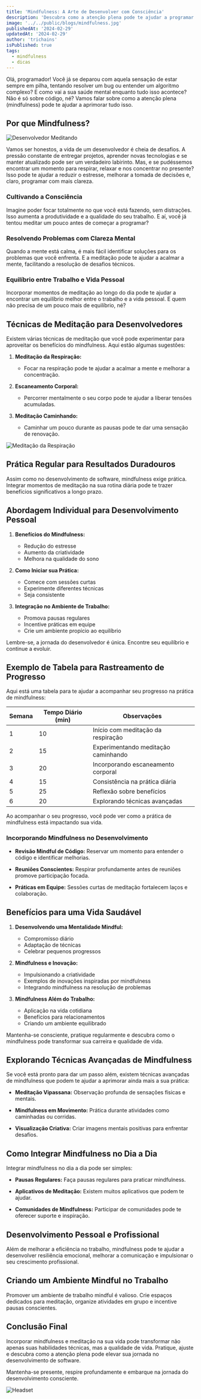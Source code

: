 ```yaml
---
title: 'Mindfulness: A Arte de Desenvolver com Consciência'
description: 'Descubra como a atenção plena pode te ajudar a programar melhor, resolver problemas com mais clareza e encontrar o equilíbrio entre trabalho e vida pessoal.'
image: '../../public/blogs/mindfulness.jpg'
publishedAt: '2024-02-29'
updatedAt: '2024-02-29'
author: 'trichains'
isPublished: true
tags:
  - mindfulness
  - dicas
---
```


Olá, programador! Você já se deparou com aquela sensação de estar sempre em pilha, tentando resolver um bug ou entender um algoritmo complexo? E como vai a sua saúde mental enquanto tudo isso acontece? Não é só sobre código, né? Vamos falar sobre como a atenção plena (mindfulness) pode te ajudar a aprimorar tudo isso.

## Por que Mindfulness?

![Desenvolvedor Meditando](/blogs/mindfulness.jpg)

Vamos ser honestos, a vida de um desenvolvedor é cheia de desafios. A pressão constante de entregar projetos, aprender novas tecnologias e se manter atualizado pode ser um verdadeiro labirinto. Mas, e se pudéssemos encontrar um momento para respirar, relaxar e nos concentrar no presente? Isso pode te ajudar a reduzir o estresse, melhorar a tomada de decisões e, claro, programar com mais clareza.

### Cultivando a Consciência

Imagine poder focar totalmente no que você está fazendo, sem distrações. Isso aumenta a produtividade e a qualidade do seu trabalho. E aí, você já tentou meditar um pouco antes de começar a programar?

### Resolvendo Problemas com Clareza Mental

Quando a mente está calma, é mais fácil identificar soluções para os problemas que você enfrenta. E a meditação pode te ajudar a acalmar a mente, facilitando a resolução de desafios técnicos.

### Equilíbrio entre Trabalho e Vida Pessoal

Incorporar momentos de meditação ao longo do dia pode te ajudar a encontrar um equilíbrio melhor entre o trabalho e a vida pessoal. E quem não precisa de um pouco mais de equilíbrio, né?

## Técnicas de Meditação para Desenvolvedores

Existem várias técnicas de meditação que você pode experimentar para aproveitar os benefícios do mindfulness. Aqui estão algumas sugestões:

1. **Meditação da Respiração:**

   - Focar na respiração pode te ajudar a acalmar a mente e melhorar a concentração.

2. **Escaneamento Corporal:**

   - Percorrer mentalmente o seu corpo pode te ajudar a liberar tensões acumuladas.

3. **Meditação Caminhando:**

   - Caminhar um pouco durante as pausas pode te dar uma sensação de renovação.

![Meditação da Respiração](/blogs/meditando.jpg)

## Prática Regular para Resultados Duradouros

Assim como no desenvolvimento de software, mindfulness exige prática. Integrar momentos de meditação na sua rotina diária pode te trazer benefícios significativos a longo prazo.

## Abordagem Individual para Desenvolvimento Pessoal

1. **Benefícios do Mindfulness:**

   - Redução do estresse
   - Aumento da criatividade
   - Melhora na qualidade do sono

2. **Como Iniciar sua Prática:**

   - Comece com sessões curtas
   - Experimente diferentes técnicas
   - Seja consistente

3. **Integração no Ambiente de Trabalho:**
   - Promova pausas regulares
   - Incentive práticas em equipe
   - Crie um ambiente propício ao equilíbrio

Lembre-se, a jornada do desenvolvedor é única. Encontre seu equilíbrio e continue a evoluir.

## Exemplo de Tabela para Rastreamento de Progresso

Aqui está uma tabela para te ajudar a acompanhar seu progresso na prática de mindfulness:

| Semana | Tempo Diário (min) | Observações                         |
| ------ | ------------------ | ----------------------------------- |
| 1      | 10                 | Início com meditação da respiração  |
| 2      | 15                 | Experimentando meditação caminhando |
| 3      | 20                 | Incorporando escaneamento corporal  |
| 4      | 15                 | Consistência na prática diária      |
| 5      | 25                 | Reflexão sobre benefícios           |
| 6      | 20                 | Explorando técnicas avançadas       |

Ao acompanhar o seu progresso, você pode ver como a prática de mindfulness está impactando sua vida.

### Incorporando Mindfulness no Desenvolvimento

- **Revisão Mindful de Código:**
  Reservar um momento para entender o código e identificar melhorias.

- **Reuniões Conscientes:**
  Respirar profundamente antes de reuniões promove participação focada.

- **Práticas em Equipe:**
  Sessões curtas de meditação fortalecem laços e colaboração.

## Benefícios para uma Vida Saudável

1. **Desenvolvendo uma Mentalidade Mindful:**

   - Compromisso diário
   - Adaptação de técnicas
   - Celebrar pequenos progressos

2. **Mindfulness e Inovação:**

   - Impulsionando a criatividade
   - Exemplos de inovações inspiradas por mindfulness
   - Integrando mindfulness na resolução de problemas

3. **Mindfulness Além do Trabalho:**
   - Aplicação na vida cotidiana
   - Benefícios para relacionamentos
   - Criando um ambiente equilibrado

Mantenha-se consciente, pratique regularmente e descubra como o mindfulness pode transformar sua carreira e qualidade de vida.

## Explorando Técnicas Avançadas de Mindfulness

Se você está pronto para dar um passo além, existem técnicas avançadas de mindfulness que podem te ajudar a aprimorar ainda mais a sua prática:

- **Meditação Vipassana:**
  Observação profunda de sensações físicas e mentais.

- **Mindfulness em Movimento:**
  Prática durante atividades como caminhadas ou corridas.

- **Visualização Criativa:**
  Criar imagens mentais positivas para enfrentar desafios.

## Como Integrar Mindfulness no Dia a Dia

Integrar mindfulness no dia a dia pode ser simples:

- **Pausas Regulares:**
  Faça pausas regulares para praticar mindfulness.

- **Aplicativos de Meditação:**
  Existem muitos aplicativos que podem te ajudar.

- **Comunidades de Mindfulness:**
  Participar de comunidades pode te oferecer suporte e inspiração.

## Desenvolvimento Pessoal e Profissional

Além de melhorar a eficiência no trabalho, mindfulness pode te ajudar a desenvolver resiliência emocional, melhorar a comunicação e impulsionar o seu crescimento profissional.

## Criando um Ambiente Mindful no Trabalho

Promover um ambiente de trabalho mindful é valioso. Crie espaços dedicados para meditação, organize atividades em grupo e incentive pausas conscientes.

## Conclusão Final

Incorporar mindfulness e meditação na sua vida pode transformar não apenas suas habilidades técnicas, mas a qualidade de vida. Pratique, ajuste e descubra como a atenção plena pode elevar sua jornada no desenvolvimento de software.

Mantenha-se presente, respire profundamente e embarque na jornada do desenvolvimento consciente.

![Headset](/blogs/headset.jpg)
